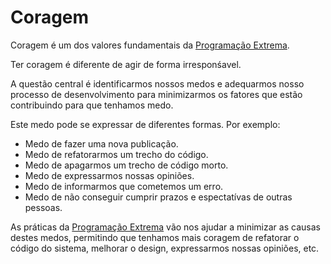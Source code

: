 = Coragem =

Coragem é um dos valores fundamentais da [[Programação Extrema]].

Ter coragem é diferente de agir de forma irresponśavel. 

A questão central é identificarmos nossos medos e
adequarmos nosso processo de desenvolvimento para minimizarmos
os fatores que estão contribuindo para que tenhamos medo.

Este medo pode se expressar de diferentes formas. Por exemplo:
* Medo de fazer uma nova publicação. 
* Medo de refatorarmos um trecho do código. 
* Medo de apagarmos um trecho de código morto.
* Medo de expressarmos nossas opiniões.
* Medo de informarmos que cometemos um erro.
* Medo de não conseguir cumprir prazos e espectatívas de outras pessoas.

As práticas da [[Programação Extrema]] vão nos ajudar
a minimizar as causas destes medos, permitindo que
tenhamos mais coragem de refatorar o código do sistema,
melhorar o design, expressarmos nossas opiniões, etc.
